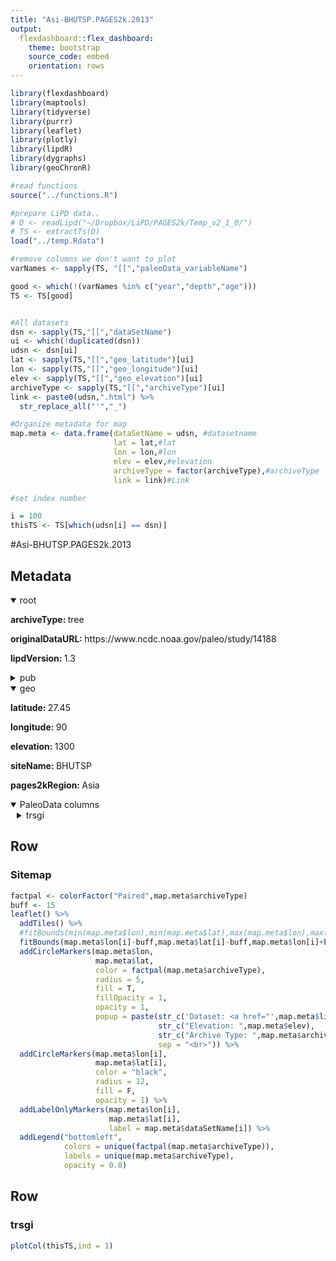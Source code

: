 ```yaml
---
title: "Asi-BHUTSP.PAGES2k.2013"
output: 
  flexdashboard::flex_dashboard:
    theme: bootstrap
    source_code: embed
    orientation: rows
---
```


```r
library(flexdashboard)
library(maptools)
library(tidyverse)
library(purrr)
library(leaflet)
library(plotly)
library(lipdR)
library(dygraphs)
library(geoChronR)

#read functions
source("../functions.R")

#prepare LiPD data..
# D <- readLipd("~/Dropbox/LiPD/PAGES2k/Temp_v2_1_0/")
# TS <- extractTs(D)
load("../temp.Rdata")

#remove columns we don't want to plot
varNames <- sapply(TS, "[[","paleoData_variableName")

good <- which(!(varNames %in% c("year","depth","age")))
TS <- TS[good]


#All datasets
dsn <- sapply(TS,"[[","dataSetName")
ui <- which(!duplicated(dsn))
udsn <- dsn[ui]
lat <- sapply(TS,"[[","geo_latitude")[ui]
lon <- sapply(TS,"[[","geo_longitude")[ui]
elev <- sapply(TS,"[[","geo_elevation")[ui]
archiveType <- sapply(TS,"[[","archiveType")[ui]
link <- paste0(udsn,".html") %>% 
  str_replace_all("'","_")

#Organize metadata for map
map.meta <- data.frame(dataSetName = udsn, #datasetname
                       lat = lat,#lat
                       lon = lon,#lon
                       elev = elev,#elevation
                       archiveType = factor(archiveType),#archiveType
                       link = link)#Link

#set index number

i = 100
thisTS <- TS[which(udsn[i] == dsn)]
```
#Asi-BHUTSP.PAGES2k.2013

Metadata {.sidebar}
-------------------------------------

<details open style="margin-left: 0px">
<summary>root</summary>
<p style="margin-left: 0px"><strong>archiveType: </strong>tree
<p style="margin-left: 0px"><strong>originalDataURL: </strong>https://www.ncdc.noaa.gov/paleo/study/14188
<p style="margin-left: 0px"><strong>lipdVersion: </strong>1.3
</details>
<details>
<summary>pub</summary>
<details style="margin-left: 10px">
<summary>pub1</summary>
<p style="margin-left: 10px"><strong>author: </strong>Cook, Edward R.;Krusic, Paul J.;Anchukaitis, Kevin J.;Buckley, Brendan M.;Nakatsuka, Takeshi;Sano, Masaki
<p style="margin-left: 10px"><strong>citeKey: </strong>cook2013treeringreconstructedsumm
<p style="margin-left: 10px"><strong>journal: </strong>Climate Dynamics
<p style="margin-left: 10px"><strong>volume: </strong>41
<p style="margin-left: 10px"><strong>pages: </strong>2957-2972
<p style="margin-left: 10px"><strong>pubYear: </strong>2013
<p style="margin-left: 10px"><strong>title: </strong>Tree-ring reconstructed summer temperature anomalies for temperate East Asia since 800 C.E.
<p style="margin-left: 10px"><strong>DOI: </strong>10.1007/s00382-012-1611-x
</details>
<details style="margin-left: 10px">
<summary>pub2</summary>
<p style="margin-left: 10px"><strong>author: </strong>PAGES 2k Consortium
<p style="margin-left: 10px"><strong>citeKey: </strong>pages2013httpswwwncdcnoaagovpaleostudy14188DataCitation
<p style="margin-left: 10px"><strong>title: </strong>World Data Center for Paleoclimatology
</details>
</details>
<details open style="margin-left: 0px">
<summary>geo</summary>
<p style="margin-left: 0px"><strong>latitude: </strong>27.45
<p style="margin-left: 0px"><strong>longitude: </strong>90
<p style="margin-left: 0px"><strong>elevation: </strong>1300
<p style="margin-left: 0px"><strong>siteName: </strong>BHUTSP
<p style="margin-left: 0px"><strong>pages2kRegion: </strong>Asia
</details>
<details open>
<summary>PaleoData columns</summary>
<details style="margin-left: 10px">
<summary>trsgi</summary>
<p style="margin-left: 10px"><strong>TSid: </strong>Asia_034
<p style="margin-left: 10px"><strong>variableName: </strong>trsgi
<p style="margin-left: 10px"><strong>units: </strong>NA
<p style="margin-left: 10px"><strong>useInGlobalTemperatureAnalysis: </strong>TRUE
<details>
<summary>interpretation</summary>
<details style="margin-left: 20px">
<summary>1</summary>
<p style="margin-left: 20px"><strong>interpDirection: </strong>positive
<p style="margin-left: 20px"><strong>scope: </strong>climate
<p style="margin-left: 20px"><strong>seasonality: </strong>summer
<p style="margin-left: 20px"><strong>variable: </strong>T
<p style="margin-left: 20px"><strong>variableDetail: </strong>air@surface
</details>
</details>
</details>

Row
-----------------------------------------------------------------------

### Sitemap

```r
factpal <- colorFactor("Paired",map.meta$archiveType)
buff <- 15
leaflet() %>% 
  addTiles() %>% 
  #fitBounds(min(map.meta$lon),min(map.meta$lat),max(map.meta$lon),max(map.meta$lat)) %>% 
  fitBounds(map.meta$lon[i]-buff,map.meta$lat[i]-buff,map.meta$lon[i]+buff,map.meta$lat[i]+buff) %>% 
  addCircleMarkers(map.meta$lon, 
                   map.meta$lat, 
                   color = factpal(map.meta$archiveType),
                   radius = 5, 
                   fill = T,
                   fillOpacity = 1,
                   opacity = 1,
                   popup = paste(str_c('Dataset: <a href="',map.meta$link,'">',map.meta$dataSetName,'</a>'),
                                 str_c("Elevation: ",map.meta$elev),
                                 str_c("Archive Type: ",map.meta$archiveType),
                                 sep = "<br>")) %>%
  addCircleMarkers(map.meta$lon[i], 
                   map.meta$lat[i], 
                   color = "black",
                   radius = 12, 
                   fill = F,
                   opacity = 1) %>%
  addLabelOnlyMarkers(map.meta$lon[i], 
                      map.meta$lat[i], 
                      label = map.meta$dataSetName[i]) %>%
  addLegend("bottomleft",
            colors = unique(factpal(map.meta$archiveType)),
            labels = unique(map.meta$archiveType),
            opacity = 0.8)
```

Row {.tabset .tabset-fade}
-----------------------------------------------------------------------

### trsgi
```r
plotCol(thisTS,ind = 1)
```
